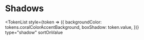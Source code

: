 
<Meta title="Design Tokens/Shadows" />

# Shadows

<Divider />

<TokenList
	style={token => ({
		backgroundColor: tokens.coralColorAccentBackground,
		boxShadow: token.value,
	})}
	type="shadow"
	sortOnValue
></TokenList>
